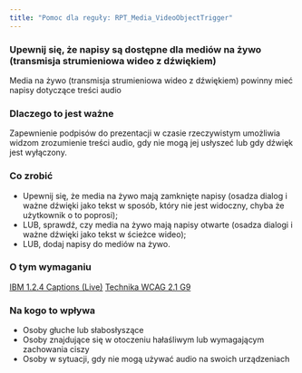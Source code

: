 ```yaml
---
title: "Pomoc dla reguły: RPT_Media_VideoObjectTrigger"
---
```


<div className="toolHelp">
<Row>
<Column colLg={16} colMd={8} colSm={4} className="toolHead">

### Upewnij się, że napisy są dostępne dla mediów na żywo (transmisja strumieniowa wideo z dźwiękiem)

<div id="locLevel"></div>

Media na żywo (transmisja strumieniowa wideo z dźwiękiem) powinny mieć napisy dotyczące treści audio

</Column>
</Row>
<Row>
<Column colLg={11} colMd={5} colSm={4} className="toolMain">

### Dlaczego to jest ważne

Zapewnienie podpisów do prezentacji w czasie rzeczywistym umożliwia widzom zrozumienie treści audio, gdy nie mogą jej usłyszeć lub gdy dźwięk jest wyłączony.


<div id="locSnippet"></div>

### Co zrobić

 * Upewnij się, że media na żywo mają zamknięte napisy (osadza dialog i ważne dźwięki jako tekst w sposób, który nie jest widoczny, chyba że użytkownik o to poprosi);
 * LUB, sprawdź, czy media na żywo mają napisy otwarte (osadza dialogi i ważne dźwięki jako tekst w ścieżce wideo);
 * LUB, dodaj napisy do mediów na żywo.
 
</Column>
<Column colLg={5} colMd={3} colSm={4} className="toolLeft">

### O tym wymaganiu

[IBM 1.2.4 Captions (Live)](http://www.ibm.com/able/guidelines/ci162/captions_live.html)
[Technika WCAG 2.1 G9](https://www.w3.org/WAI/WCAG21/Techniques/general/G9)

### Na kogo to wpływa

 * Osoby głuche lub słabosłyszące
 * Osoby znajdujące się w otoczeniu hałaśliwym lub wymagającym zachowania ciszy
 * Osoby w sytuacji, gdy nie mogą używać audio na swoich urządzeniach

</Column>
</Row>
</div>

